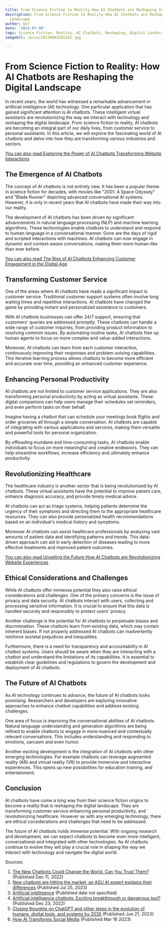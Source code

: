```yaml
---
title: From Science Fiction to Reality How AI Chatbots are Reshaping the Digital Landscape
description: From Science Fiction to Reality How AI Chatbots are Reshaping the Digital
  Landscape
author: Usf
date: '2023-07-08'
tags: Science Fiction, Reality, AI Chatbots, Reshaping, Digital Landscape
imageUrl: /pixa/20230802202342.jpg

---
```

# From Science Fiction  to Reality: How AI  Chatbots are Reshaping the Digital Landscape

In recent years, the world  has witnessed a remarkable  advancement in artificial intelligence (AI) technology. One particular application that has gained significant attention  is AI chatbots. These  intelligent virtual assistants are  revolutionizing the way we  interact with technology and reshaping the digital landscape. From  science fiction to reality, AI  chatbots are becoming an integral part of our daily lives, from customer service to personal assistants. In this article, we will explore  the fascinating world of AI chatbots and delve  into how they are  transforming various industries and  sectors.

[You can also read Exploring  the Power of  AI Chatbots Transforming Website Interactions](Exploring%20the%20Power%20of%20AI%20Chatbots%20Transforming%20Website%20Interactions)


##  The Emergence of AI Chatbots

The concept of AI chatbots is not entirely new. It has been a popular theme in science fiction for decades, with movies like "2001: A Space Odyssey" and "Blade Runner" depicting advanced conversational AI  systems. However, it is only in recent years that AI chatbots have made their way into our reality.

The development of AI chatbots has been driven by  significant advancements in natural language processing (NLP)  and machine learning algorithms. These technologies enable chatbots to understand and respond to human language  in a conversational manner. Gone are the days of rigid and scripted  interactions with machines. AI chatbots can now engage in  dynamic and context-aware conversations, making  them more human-like than ever before.

[You can also read The Rise  of AI Chatbots Enhancing Customer Engagement in the Digital  Age](The%20Rise%20of%20AI%20Chatbots%20Enhancing%20Customer%20Engagement%20in%20the%20Digital%20Age)


## Transforming Customer Service

One of the  areas where AI chatbots  have made a significant impact is customer  service. Traditional customer support systems  often involve long waiting  times and repetitive interactions. AI chatbots  have changed the game by providing instant and personalized assistance to customers.

With AI chatbots businesses can offer 24/7 support, ensuring that  customers' queries are  addressed  promptly.  These chatbots can handle a wide range  of customer inquiries, from providing product information to resolving common issues.  By automating routine  tasks, AI chatbots free up  human agents to  focus on more complex and value-added interactions.

Moreover, AI chatbots can learn from  each customer interaction, continuously  improving their responses and problem-solving capabilities. This iterative learning process allows chatbots  to become more efficient and accurate over time, providing an enhanced customer experience.

## Enhancing Personal Productivity

AI  chatbots are not limited to customer service applications. They are also transforming personal productivity by acting as virtual  assistants. These digital  companions can help users manage their schedules set reminders, and even perform tasks on their behalf.

Imagine having a chatbot that can schedule your meetings  book flights  and  order groceries all through a simple conversation.  AI chatbots  are capable of integrating with various applications and services, making them versatile and powerful tools for personal organization.

By  offloading mundane  and time-consuming tasks, AI chatbots enable individuals to  focus on  more meaningful and creative endeavors. They can help streamline workflows, increase efficiency and ultimately enhance productivity.

## Revolutionizing Healthcare

The healthcare industry is another sector that is being revolutionized by AI chatbots. These virtual assistants have the potential to improve patient care, enhance diagnosis accuracy, and provide  timely medical advice.

AI chatbots can act as triage systems, helping patients determine the urgency of their symptoms and directing them  to the appropriate healthcare resources. They can also provide personalized health recommendations based on an individual's medical history and symptoms.

Moreover AI chatbots can  assist healthcare professionals by analyzing vast amounts of patient data and  identifying patterns and trends. This data-driven approach can aid in early detection of diseases leading to more effective treatments and improved patient outcomes.

[You can  also read Unveiling  the Future How AI Chatbots are Revolutionizing Website Experiences](Unveiling%20the%20Future%20How%20AI%20Chatbots%20are%20Revolutionizing%20Website%20Experiences)


## Ethical Considerations and Challenges

While AI chatbots offer immense potential they  also raise ethical considerations and challenges. One  of the primary concerns is the issue of privacy and data security. AI chatbots interact with users, collecting and processing sensitive  information. It is crucial to ensure that this data is handled securely and responsibly to protect users' privacy.

Another challenge is the potential for  AI chatbots to perpetuate biases and discrimination. These chatbots learn from existing data, which may contain  inherent biases. If not properly addressed AI chatbots can inadvertently reinforce societal prejudices and inequalities.

Furthermore, there  is  a need for transparency and accountability in AI chatbot systems. Users should be aware when they  are interacting with a chatbot and understand the limitations of its  capabilities. It is essential  to establish clear guidelines and  regulations to govern the development  and deployment of AI chatbots.

## The Future of AI Chatbots

As AI technology continues to advance, the future of AI chatbots looks promising. Researchers and developers are exploring innovative approaches to enhance chatbot capabilities and address existing challenges.

One area of  focus is improving the conversational abilities of AI chatbots.  Natural language understanding and  generation algorithms  are being refined to enable chatbots to engage in  more nuanced and contextually relevant conversations. This includes understanding and responding to emotions, sarcasm and even humor.

Another exciting development is  the integration  of AI chatbots with other emerging technologies. For example chatbots can  leverage  augmented reality (AR) and virtual reality (VR) to provide immersive and interactive experiences. This opens up new possibilities  for education training, and entertainment.

## Conclusion

AI chatbots have come a long way from their science fiction origins to become a reality  that is reshaping the digital landscape. They are transforming customer service enhancing personal  productivity, and  revolutionizing healthcare.  However as with any emerging technology, there are ethical considerations and challenges that need to be addressed.

The future of AI chatbots  holds immense potential. With ongoing research  and development, we can expect chatbots to become even more intelligent, conversational and integrated with other technologies. As AI chatbots continue to evolve they will play a crucial role in shaping  the way we  interact with technology and  navigate the digital world.

Sources:
1. [The New Chatbots Could Change the World. Can You Trust Them?](https://www.nytimes.com/2022/12/10/technology/ai-chat-bot-chatgpt.html) (Published Dec 11,  2022)
2.  [New chatbots are hitting the market;  an ASU AI expert explains their differences](https://news.asu.edu/20230725-solutions-new-chatbots-are-hitting-market-asu-ai-expert-explains-their-differences) (Published Jul 25, 2023)
3. [Artificial  intelligence](https://news.mit.edu/topic/artificial-intelligence2?type=2) (Published date  not specified)
4. [Artificial intelligence chatbots: Exciting  breakthrough or dangerous tool?](https://fortune.com/2022/12/23/artificial-intelligence-chatbots-exciting-breakthrough-dangerous-tool-vivek-wadhwa/) (Published Dec 23, 2022)
5. [Closing thoughts on ChatGPT and other steps in the evolution of humans,  digital tools, and systems  by 2035](https://www.pewresearch.org/internet/2023/06/21/closing-thoughts-on-chatgpt-and-other-steps-in-the-evolution-of-humans-digital-tools-and-systems-by-2035/) (Published Jun 21, 2023)
6.  [How AI Transforms Social  Media](https://www.forbes.com/sites/forbestechcouncil/2023/03/16/how-ai-transforms-social-media/?sh=74952c9f1f30) (Published Mar 16 2023)